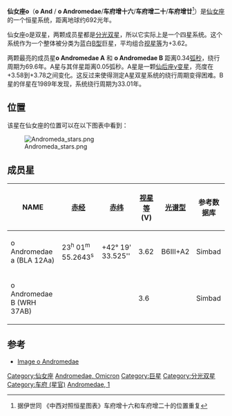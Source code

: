 {{Starbox begin
| name=仙女座ο A}}
{{Starbox observe
| epoch=J2000
| ra=23h 01m 55.2643s 
| dec=+42° 19' 33.525"'
| appmag_v=3.633 / 3.6
| constell=[[仙女座|仙女座]] 
| 星官=车府 (危宿) 
}}
{{Starbox character
| class=B6IIIep
| b-v=-0.09
| u-b=-0.53
| variable=[[天琴座β变星|天琴座β食变星]]}}
{{Starbox astrometry
| radial_v=-14.0
| prop_mo_ra=22.47
| prop_mo_dec= 0.24 
|  gal_lat= -16.0961   
|  gal_lon=102.2076 
| parallax=4.71
| p_error=0.67
| absmag_v=3.552 }}
{{Starbox detail
| mass=?
| radius=?
| luminosity=?
| temperature=?
| metal=?
| gravity=?
| rotation=?
| age=? }}
{{Starbox visbin |
  name=ο Andromedae a |
  period=33.01 |
  axis=0.1 |
  eccentricity= |
  inclination= |
  node= |
  periastron= }}

{{Starbox visbin |
  name=ο Andromedae B |
  period=68.6 |
  axis=0.2 |
  eccentricity= |
  inclination=340 |
  node= |
  periastron= }}

{{Starbox catalog
| names= [[FK5|FK5]] 869, [[JP11|JP11]] 3570, [[Tycho_Catalogue|TYC]] 3224-3434-1, 1 And, [[Boss_General_Catalogue|GC]] 32095, [[2MASS|2MASS]] J23015527+4219334, [[Photoelectric_Catalogue|UBV]] 19739, omi And, [[GCRV|GCRV]] 14449, [[Catalog_of_5,268_Standard_Stars_Based_on_the_Normal_System_N30|N30]] 5064, [[UBV_Photoelectric_Photometry_Catalogue|UBV M]] 26780, [[BLA|BLA]] 12Aa, [[General_Catalogue_of_Trigonometric_Stellar_Parallaxes|PLX]] 5578, [[VDB|VDB]] 156, [[WRH|WRH]] 37AB, [[Guide_Star_Catalog|GSC]] 03224-03434, [[Tokyo_Photoelectric_Meridian_Circle_Catalog|PMC]] 90-93 612, [[MCA_(star_catalogue)|MCA]] 77AB, [[Henry_Draper_Catalogue|HD]] 217676, [[PPM_Star_Catalogue|PPM]] 63726, [[AAVSO|AAVSO]] 2257+41, [[Astronomische_Gesellschaft_Katalog|AG]]+42° 2238, [[Henry_Draper_Catalogue|HD]] 217675, [[Catalogue_of_rotational_velocities_of_the_stars|ROT]] 3351, [[Durchmusterung|BD]]+41° 4664, [[Smithsonian_Astrophysical_Observatory_Star_Catalog|SAO]] 52609, [[Hipparcos_catalogue|HIP]] 113726, [[CDS|CDS]] 1436, [[Bright_Star_Catalogue|HR]] 8762, [[TD1_Catalog_of_Stellar_Ultraviolet_Fluxes|TD1]] 29549. }}
{{Starbox reference |
  Simbad=HR+8762 }}
{{Starbox end}}

'''仙女座ο'''（'''ο And''' / '''ο Andromedae'''/'''车府增十六'''/'''车府增二十'''/'''车府增廿'''<ref>据伊世同 《中西对照恒星图表》车府增十六和车府增二十的位置重复</ref>）是[[仙女座|仙女座]]的一个恒星系统，距离地球约692光年。

仙女座ο是双星，两颗成员星都是[[分光双星|分光双星]]，所以它实际上是一个四星系统。这个系统作为一个整体被分类为蓝白[[恒星分类|B型]]巨星，平均组合[[视星等|视星等]]为+3.62。

两颗最亮的成员星'''ο Andromedae A''' 和 '''ο Andromedae B''' 距离0.34[[弧秒|弧秒]]，绕行周期为69.6年。A星与其伴星距离0.05弧秒。A星是一颗[[仙后座γ变星|仙后座γ变星]]，亮度在+3.58到+3.78之间变化。这反过来使得测定A星双星系统的绕行周期变得困难。B星的伴星在1989年发现，系统绕行周期为33.01年。

==位置==
该星在仙女座的位置可以在以下图表中看到：

[[File:Andromeda_stars.png|thumb]]

{{clear}}

==成员星==

{| border="0" width="100%" cellpadding="2" cellspacing="1" style="float:right; margin-right:0.5em; background:#CDC9C9;"
! colspan="1" | NAME || [[赤经|赤经]] || [[赤纬|赤纬]] || [[视星等|视星等]] (V) || [[光谱型|光谱型]] || 参考数据库
|- bgcolor="#FFFAFA"
| ο Andromedae a (BLA 12Aa) || 23<sup>h</sup> 01<sup>m</sup> 55.2643<sup>s</sup> || +42° 19' 33.525'' || 3.62 || B6III+A2 || Simbad
|- bgcolor="#FFFAFA"
|  ο Andromedae B (WRH 37AB) ||  ||  || 3.6 ||  || Simbad
|}

==参考==
* [http://aladin.u-strasbg.fr/AladinPreview?-c=23+01+55.2643%2B42+19+33.525&ident=V*+omi+And&submit=Aladin+previewer Image ο Andromedae]

<references />


{{Stars of Andromeda}}
{{星官|车府|7|20}}

[[Category:仙女座|Category:仙女座]]
[[Category:拜耳天體|Andromedae, Omicron]]
[[Category:巨星|Category:巨星]]
[[Category:分光双星|Category:分光双星]]
[[Category:车府_(星官)|Category:车府 (星官)]]
[[Category:佛氏天體|Andromedae, 1]]